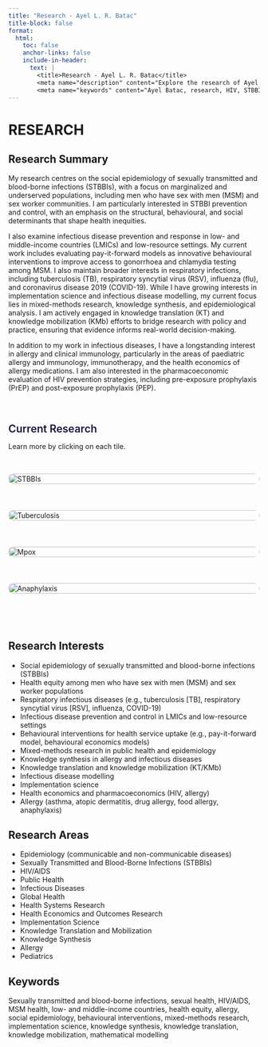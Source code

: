 ```yaml
---
title: "Research - Ayel L. R. Batac"
title-block: false
format:
  html:
    toc: false
    anchor-links: false
    include-in-header: 
      text: |
        <title>Research - Ayel L. R. Batac</title>
        <meta name="description" content="Explore the research of Ayel L. R. Batac, a data scientist and global public health researcher specializing in STBBIs, mpox, tuberculosis, and topics in allergy and clinical immunology." />
        <meta name="keywords" content="Ayel Batac, research, HIV, STBBIs, mpox, tuberculosis, anaphylaxis, food allergy, allergy, clinical immunology, COVID-19, vaccine hesitancy, infectious diseases, pediatrics, global health, public health, mixed methods, quantitative research, qualitative research, knowledge translation, epidemiologist" />
---
```


# RESEARCH

## Research Summary

My research centres on the social epidemiology of sexually transmitted and blood-borne infections (STBBIs), with a focus on marginalized and underserved populations, including men who have sex with men (MSM) and sex worker communities. I am particularly interested in STBBI prevention and control, with an emphasis on the structural, behavioural, and social determinants that shape health inequities.

I also examine infectious disease prevention and response in low- and middle-income countries (LMICs) and low-resource settings. My current work includes evaluating pay-it-forward models as innovative behavioural interventions to improve access to gonorrhoea and chlamydia testing among MSM. I also maintain broader interests in respiratory infections, including tuberculosis (TB), respiratory syncytial virus (RSV), influenza (flu), and coronavirus disease 2019 (COVID-19). While I have growing interests in implementation science and infectious disease modelling, my current focus lies in mixed-methods research, knowledge synthesis, and epidemiological analysis. I am actively engaged in knowledge translation (KT) and knowledge mobilization (KMb) efforts to bridge research with policy and practice, ensuring that evidence informs real-world decision-making.

In addition to my work in infectious diseases, I have a longstanding interest in allergy and clinical immunology, particularly in the areas of paediatric allergy and immunology, immunotherapy, and the health economics of allergy medications. I am also interested in the pharmacoeconomic evaluation of HIV prevention strategies, including pre-exposure prophylaxis (PrEP) and post-exposure prophylaxis (PEP).

$~$

<h2 style="color: #1B153E; font-weight: 600; border-bottom: none; margin-bottom: 0.5rem;">Current Research</h2>

Learn more by clicking on each tile.

<div style="margin-bottom: 2rem;"></div>

<div style="display: grid; grid-template-columns: repeat(auto-fit, minmax(250px, 1fr)); gap: 1.5rem; margin-bottom: 2rem;">

  <!-- STBBIs -->
  <a href="stbbi.qmd" style="text-decoration: none;">
    <img src="stbbi.png" alt="STBBIs" style="width: 100%; border-radius: 10px; transition: transform 0.3s ease, box-shadow 0.3s ease;"
         onmouseover="this.style.transform='scale(1.05)'; this.style.boxShadow='0 4px 12px rgba(0,0,0,0.1)';"
         onmouseout="this.style.transform='scale(1)'; this.style.boxShadow='none';">
  </a>

  <!-- TB -->
  <a href="tb.qmd" style="text-decoration: none;">
    <img src="tb.png" alt="Tuberculosis" style="width: 100%; border-radius: 10px; transition: transform 0.3s ease, box-shadow 0.3s ease;"
         onmouseover="this.style.transform='scale(1.05)'; this.style.boxShadow='0 4px 12px rgba(0,0,0,0.1)';"
         onmouseout="this.style.transform='scale(1)'; this.style.boxShadow='none';">
  </a>

  <!-- Mpox -->
  <a href="mpox.qmd" style="text-decoration: none;">
    <img src="mpox.png" alt="Mpox" style="width: 100%; border-radius: 10px; transition: transform 0.3s ease, box-shadow 0.3s ease;"
         onmouseover="this.style.transform='scale(1.05)'; this.style.boxShadow='0 4px 12px rgba(0,0,0,0.1)';"
         onmouseout="this.style.transform='scale(1)'; this.style.boxShadow='none';">
  </a>

  <!-- Anaphylaxis -->
  <a href="anaphylaxis.qmd" style="text-decoration: none;">
    <img src="anaphylaxis.png" alt="Anaphylaxis" style="width: 100%; border-radius: 10px; transition: transform 0.3s ease, box-shadow 0.3s ease;"
         onmouseover="this.style.transform='scale(1.05)'; this.style.boxShadow='0 4px 12px rgba(0,0,0,0.1)';"
         onmouseout="this.style.transform='scale(1)'; this.style.boxShadow='none';">
  </a>

</div>

$~$

## Research Interests

- Social epidemiology of sexually transmitted and blood-borne infections (STBBIs)  
- Health equity among men who have sex with men (MSM) and sex worker populations  
- Respiratory infectious diseases (e.g., tuberculosis [TB], respiratory syncytial virus [RSV], influenza, COVID-19)  
- Infectious disease prevention and control in LMICs and low-resource settings  
- Behavioural interventions for health service uptake (e.g., pay-it-forward model, behavioural economics models)  
- Mixed-methods research in public health and epidemiology  
- Knowledge synthesis in allergy and infectious diseases  
- Knowledge translation and knowledge mobilization (KT/KMb)  
- Infectious disease modelling  
- Implementation science  
- Health economics and pharmacoeconomics (HIV, allergy)  
- Allergy (asthma, atopic dermatitis, drug allergy, food allergy, anaphylaxis)  

## Research Areas

- Epidemiology (communicable and non-communicable diseases)  
- Sexually Transmitted and Blood-Borne Infections (STBBIs)  
- HIV/AIDS  
- Public Health  
- Infectious Diseases  
- Global Health  
- Health Systems Research  
- Health Economics and Outcomes Research  
- Implementation Science  
- Knowledge Translation and Mobilization  
- Knowledge Synthesis  
- Allergy  
- Pediatrics  

## Keywords

Sexually transmitted and blood-borne infections, sexual health, HIV/AIDS, MSM health, low- and middle-income countries, health equity, allergy, social epidemiology, behavioural interventions, mixed-methods research, implementation science, knowledge synthesis, knowledge translation, knowledge mobilization, mathematical modelling
